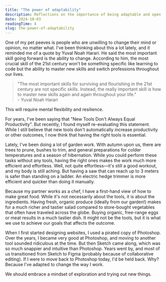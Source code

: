 ```yaml
---
title: "The power of adaptability"
description: Reflections on the importance of being adaptable and open to change, exploring how this mindset applies to both personal growth and professional development.
date: 2024-10-03
readingTime: 4
slug: the-power-of-adaptability
---
```


One of my pet peeves is people who are unwilling to change their mind or opinion, no matter what. I've been thinking about this a lot lately, and it reminded me of a quote by Yuval Noah Harari. He said the most important skill going forward is the ability to change. According to him, the most crucial skill of the 21st century won't be something specific like learning to code but the ability to master new skills and switch professions throughout our lives. 

> "The most important skills for surviving and flourishing in the 21st century are not specific skills. Instead, the really important skill is how to master new skills again and again throughout your life."   
> \- Yuval Noah Harari

This will require mental flexibility and resilience.

For years, I've been saying that "New Tools Don't Always Equal Productivity". But recently, I found myself re-evaluating this statement. While I still believe that new tools don't automatically increase productivity or other outcomes, I now think that having the right tools is essential.

Lately, I've been doing a lot of garden work. With autumn upon us, there are trees to prune, bushes to trim, and general preparations for colder temperatures and a season of hibernation. While you could perform these tasks without any tools, having the right ones makes the work much more efficient and effortless. Well, not quite effortless—it's still a good workout, and my body is still aching. But having a saw that can reach up to 3 meters is safer than standing on a ladder. An electric hedge trimmer is more efficient and quicker than doing it manually.

Because my partner works as a chef, I have a first-hand view of how to make great food. While it's not necessarily about the tools, it is about the ingredients. Having fresh, organic produce (ideally from our garden!) makes for a much richer and tastier salad compared to store-bought vegetables that often have traveled across the globe. Buying organic, free-range eggs or meat results in a much tastier dish. It might not be the tools, but it is what we use to achieve our goals that affects the outcome.

When I first started designing websites, I used a pirated copy of Photoshop. Over the years, I became very good at Photoshop, and moving to another tool sounded ridiculous at the time. But then Sketch came along, which was so much snappier and intuitive than Photoshop. Years went by, and most of us transitioned from Sketch to Figma (probably because of collaborative editing). If I were to move back to Photoshop today, I'd be held back. Why? Because I've adapted to change the way I work.

We should embrace a mindset of exploration and trying out new things. 